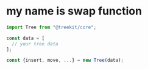 # my name is swap function


```ts
import Tree from "@treekit/core";

const data = [
  // your tree data
];

const {insert, move, ...} = new Tree(data);
```